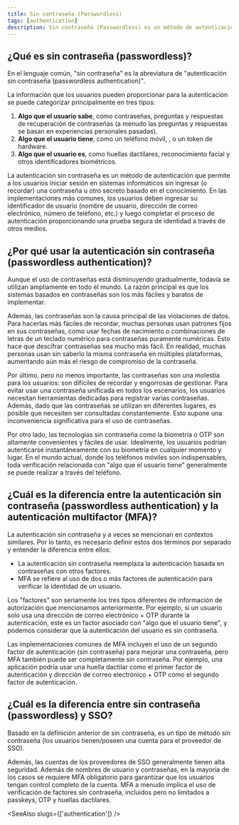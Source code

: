 ```yaml
---
title: Sin contraseña (Passwordless)
tags: [authentication]
description: Sin contraseña (Passwordless) es un método de autenticación que permite a los usuarios iniciar sesión en sistemas informáticos sin ingresar (o recordar) una contraseña u otro secreto basado en el conocimiento.
---
```


## ¿Qué es sin contraseña (passwordless)?

En el lenguaje común, "sin contraseña" es la abreviatura de "autenticación sin contraseña (passwordless authentication)".

La información que los usuarios pueden proporcionar para la autenticación se puede categorizar principalmente en tres tipos:

1. **Algo que el usuario sabe**, como contraseñas, preguntas y respuestas de recuperación de contraseñas (a menudo las preguntas y respuestas se basan en experiencias personales pasadas).
2. **Algo que el usuario tiene**, como un teléfono móvil, <Ref slug='otp' />, o un token de hardware.
3. **Algo que el usuario es**, como huellas dactilares, reconocimiento facial y otros identificadores biométricos.

La autenticación sin contraseña es un método de autenticación que permite a los usuarios iniciar sesión en sistemas informáticos sin ingresar (o recordar) una contraseña u otro secreto basado en el conocimiento. En las implementaciones más comunes, los usuarios deben ingresar su identificador de usuario (nombre de usuario, dirección de correo electrónico, número de teléfono, etc.) y luego completar el proceso de autenticación proporcionando una prueba segura de identidad a través de otros medios.

## ¿Por qué usar la autenticación sin contraseña (passwordless authentication)?

Aunque el uso de contraseñas está disminuyendo gradualmente, todavía se utilizan ampliamente en todo el mundo. La razón principal es que los sistemas basados en contraseñas son los más fáciles y baratos de implementar.

Además, las contraseñas son la causa principal de las violaciones de datos. Para hacerlas más fáciles de recordar, muchas personas usan patrones fijos en sus contraseñas, como usar fechas de nacimiento o combinaciones de letras de un teclado numérico para contraseñas puramente numéricas. Esto hace que descifrar contraseñas sea mucho más fácil. En realidad, muchas personas usan sin saberlo la misma contraseña en múltiples plataformas, aumentando aún más el riesgo de compromiso de la contraseña.

Por último, pero no menos importante, las contraseñas son una molestia para los usuarios: son difíciles de recordar y engorrosas de gestionar. Para evitar usar una contraseña unificada en todos los escenarios, los usuarios necesitan herramientas dedicadas para registrar varias contraseñas. Además, dado que las contraseñas se utilizan en diferentes lugares, es posible que necesiten ser consultadas constantemente. Esto supone una inconveniencia significativa para el uso de contraseñas.

Por otro lado, las tecnologías sin contraseña como la biometría o OTP son altamente convenientes y fáciles de usar. Idealmente, los usuarios podrían autenticarse instantáneamente con su biometría en cualquier momento y lugar. En el mundo actual, donde los teléfonos móviles son indispensables, toda verificación relacionada con "algo que el usuario tiene" generalmente se puede realizar a través del teléfono.

## ¿Cuál es la diferencia entre la autenticación sin contraseña (passwordless authentication) y la autenticación multifactor (MFA)?

La autenticación sin contraseña y <Ref slug='mfa' /> a veces se mencionan en contextos similares. Por lo tanto, es necesario definir estos dos términos por separado y entender la diferencia entre ellos:

- La autenticación sin contraseña reemplaza la autenticación basada en contraseñas con otros factores.
- MFA se refiere al uso de dos o más factores de autenticación para verificar la identidad de un usuario.

Los "factores" son seriamente los tres tipos diferentes de información de autorización que mencionamos anteriormente. Por ejemplo, si un usuario solo usa una dirección de correo electrónico + OTP durante la autenticación, este es un factor asociado con "algo que el usuario tiene", y podemos considerar que la autenticación del usuario es sin contraseña.

Las implementaciones comunes de MFA incluyen el uso de un segundo factor de autenticación (sin contraseña) para mejorar una contraseña, pero MFA también puede ser completamente sin contraseña. Por ejemplo, una aplicación podría usar una huella dactilar como el primer factor de autenticación y dirección de correo electrónico + OTP como el segundo factor de autenticación.

## ¿Cuál es la diferencia entre sin contraseña (passwordless) y SSO?

Basado en la definición anterior de sin contraseña, <Ref slug='single-sign-on' /> es un tipo de método sin contraseña (los usuarios tienen/poseen una cuenta para el proveedor de SSO).

Además, las cuentas de los proveedores de SSO generalmente tienen alta seguridad. Además de nombres de usuario y contraseñas, en la mayoría de los casos se requiere MFA obligatorio para garantizar que los usuarios tengan control completo de la cuenta. MFA a menudo implica el uso de verificación de factores sin contraseña, incluidos pero no limitados a passkeys, OTP y huellas dactilares.

<SeeAlso slugs={['authentication']} />